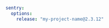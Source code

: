 ```yaml {filename:config/packages/sentry.yaml}
sentry:
  options:
    release: "my-project-name@2.3.12"
```
